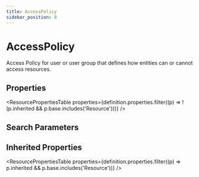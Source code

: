 ```yaml
---
title: AccessPolicy
sidebar_position: 8
---
```


# AccessPolicy

Access Policy for user or user group that defines how entities can or cannot access resources.

<Tabs queryString="intro-section">
<TabItem value="schema" label="Schema" default>


## Properties


<ResourcePropertiesTable properties={definition.properties.filter((p) => !(p.inherited && p.base.includes('Resource')))} />

## Search Parameters

<SearchParamsTable searchParams={definition.searchParameters} />

## Inherited Properties

<ResourcePropertiesTable properties={definition.properties.filter((p) => p.inherited && p.base.includes('Resource'))} />

</TabItem>
  
  
  
  

</Tabs>
